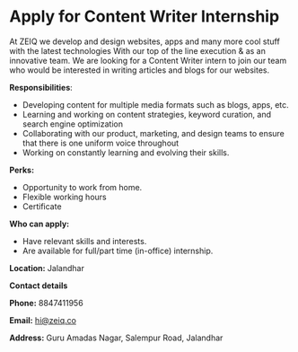 
<Seo title="Intership At Zeiq" />

# Apply for Content Writer Internship

<InternImage />

At ZEIQ we develop and design websites, apps and many more cool stuff with the latest technologies With our top of the line execution & as an innovative team. We are looking for a Content Writer intern to join our team who would be interested in writing articles and blogs for our websites.

**Responsibilities**:

- Developing content for multiple media formats such as blogs, apps, etc.
- Learning and working on content strategies, keyword curation, and search engine optimization
- Collaborating with our product, marketing, and design teams to ensure that there is one uniform voice throughout
- Working on constantly learning and evolving their skills.

**Perks:**

- Opportunity to work from home.
- Flexible working hours
- Certificate

**Who can apply:**

- Have relevant skills and interests.
- Are available for full/part time (in-office) internship.

**Location:**
Jalandhar

**Contact details**

**Phone:** 8847411956

**Email:** hi@zeiq.co

**Address:** Guru Amadas Nagar, Salempur Road, Jalandhar
